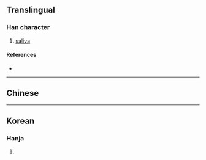 {{character info/new}}
==Translingual==

===Han character===
{{Han char|rn=85|rad=水|as=09|sn=12|four=|canj=EORD|ids=⿰氵保}}

# [[saliva]]

====References====
* {{Han ref|kx=0639.111|dkj=17909|dj=1046.041|hdz=31681.030|uh=6E7A|ud=28282}}

----

==Chinese==
{{zh-see|涎|a}}

----

==Korean==

===Hanja===
{{ko-hanja|hangeul=보|eumhun=|rv=bo|mr=po|y=po}}

# {{defn|lang=ko|sort=水09}}